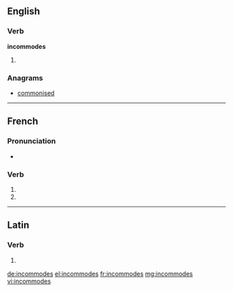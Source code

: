 {{also|incommodés}}
==English==

===Verb===
'''incommodes'''

# {{en-third-person singular of|incommode}}

===Anagrams===
* [[commonised#English|commonised]]

----

==French==

===Pronunciation===
* {{homophones|lang=fr|incommode|incommodent}}

===Verb===
{{fr-verb-form}}

# {{conjugation of|incommoder||2|s|pres|ind|lang=fr}}
# {{conjugation of|incommoder||2|s|pres|sub|lang=fr}}

----

==Latin==

===Verb===
{{la-verb-form|incommodēs}}

# {{conjugation of|incommodo|incommodō|2|s|pres|act|sub|lang=la}}

[[de:incommodes]]
[[el:incommodes]]
[[fr:incommodes]]
[[mg:incommodes]]
[[vi:incommodes]]